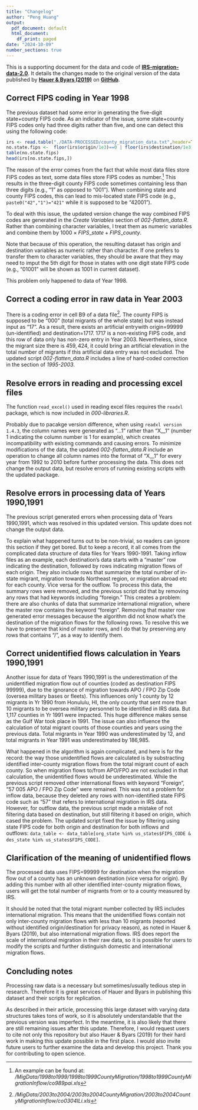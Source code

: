 ```yaml
---
title: "Changelog"
author: "Peng Huang"
output:
  pdf_document: default
  html_document:
    df_print: paged
date: "2024-10-09"
number_sections: true
---
```


This is a supporting document for the data and code of [**IRS-migration-data-2.0**](https://github.com/phuang5/IRS-migration-data-2.0). It details the changes made to the original version of the data published by [**Hauer & Byars (2019)**](https://doi.org/10.4054/DemRes.2019.40.40) on [**GitHub**](https://github.com/mathewhauer/IRS-migration-data).


## Correct FIPS coding in Year 1998
The previous dataset had some error in generating the five-digit state+county FIPS code.
As an indicator of the issue, some state+county FIPS codes only had three digits rather than five, and one can detect this using the following code:

```r
irs <- read.table("./DATA-PROCESSED/county_migration_data.txt",header=TRUE)
no.state.fips <-  floor(irs$origin/1e3)==0 | floor(irs$destination/1e3)==0
table(no.state.fips)
head(irs[no.state.fips,])
```
The reason of the error comes from the fact that while most data files store FIPS codes as text, some data files store FIPS codes as number.^[An example can be found at: */MigData/1998to1999/1998to1999CountyMigration/1998to1999CountyMigrationInflow/co989pai.xls*] 
This results in the three-digit county FIPS code sometimes containing less than three digits (e.g., "1" as opposed to "001"). When combining state and county FIPS codes, this can lead to mis-located state FIPS code (e.g., `paste0("42","1")="421"` while it is supposed to be "42001").

To deal with this issue, the updated version change the way combined FIPS codes are generated in the *Create Variables* section of *002-flatten_data.R*. Rather than combining character variables, I treat them as numeric variables and combine them by $1000\times FIPS\_state+FIPS\_county$. 

Note that because of this operation, the resulting dataset has origin and destination variables as numeric rather than character. If one prefers to transfer them to character variables, they should be aware that they may need to imput the 5th digit for those in states with one digit state FIPS code (e.g., "01001" will be shown as 1001 in current dataset).

This problem only happened to data of Year 1998.


## Correct a coding error in raw data in Year 2003
There is a coding error in cell B9 of a data file^[*/MigData/2003to2004/2003to2004CountyMigration/2003to2004CountyMigrationInflow/co0304ILi.xls*]. The county FIPS is supposed to be "000" (total migrants of the whole state) but was instead input as "17". As a result, there exists an artificial entrywith origin=99999 (un-identified) and destination=1717. 1717 is a non-existing FIPS code, and this row of data only has non-zero entry in Year 2003. Nevertheless, since the migrant size there is $459,424$, it could bring an artificial elevation in the total number of migrants if this artificial data entry was not excluded. 
The updated script *002-flatten_data.R* includes a line of hard-coded correction in the section of *1995-2003*.

## Resolve errors in reading and processing excel files

The function `read_excel()` used in reading excel files requires the `readxl` package, which is now included in *000-libraries.R*.

Probably due to pacakge version difference, when using `readxl version 1.4.3`, the column names were generated as "…1" rather than "X__1" (number 1 indicating the column number is 1 for example), which creates incompatibility with existing commands and causing errors. To minimize modifications of the data, the updated *002-flatten_data.R* include an operation to change all column names into the format of "X__1" for every year from 1992 to 2010 before further processing the data. This does not change the output data, but resolve errors of running existing scripts with the updated package.

## Resolve errors in processing data of Years 1990,1991
The previous script generated errors when processing data of Years 1990,1991, which was resolved in this updated version. This update does not change the output data.

To explain what happened turns out to be non-trivial, so readers can ignore this section if they get bored. 
But to keep a record, it all comes from the complicated data structure of data files for Years 1990-1991. Taking inflow files as an example, each destination's data starts with a "master" row indicating the destination, followed by rows indicating migration flows of each origin. They also include rows that summarize the total number of in-state migrant, migration towards Northeast region, or migration abroad etc for each county. Vice versa for the outflow. 
To process this data, the summary rows were removed, and the previous script did that by removing any rows that had keywords including "foreign." This creates a problem: there are also chunks of data that summarize international migration, where the master row contains the keyword "foreign". Removing that master row generated error messages because the algorithm did not know what's the destination of the migration flows for the following rows. To resolve this we have to preserve that kind of master rows, and I do that by preserving any rows that contains "/", as a way to identify them.


## Correct unidentified flows calculation in Years 1990,1991
Another issue for data of Years 1990,1991 is the underestimation of the unidentified migration flow out of counties (coded as destination FIPS 99999), due to the ignorance of migration towards APO / FPO Zip Code (oversea military bases or fleets). This influences only 1 county by 12 migrants in Yr 1990 from Honululu, HI, the only county that sent more than 10 migrants to be oversea military personnel to be identified in IRS data. But 1,117 counties in Yr 1991 were impacted. This huge difference makes sense as the Gulf War took place in 1991. The issue can also influence the calculation of total migrant counts of those counties and years using the previous data. Total migrants in Year 1990 was underestimated by 12, and total migrants in Year 1991 was underestimated by 186,985.  

What happened in the algorithm is again complicated, and here is for the record: the way those unidentified flows are calculated is by substracting identified inter-county migration flows from the total migrant count of each county. So when migration flows to/from APO/FPO are not excluded in that calculation, the unidentified flows would be underestimated. While the previous script removed other international flows with keyword "Foreign", "57 005 APO / FPO Zip Code" were remained. This was not a problem for inflow data, because they deleted any rows with non-identified state FIPS code such as "57" that refers to international migration in IRS data. However, for outflow data, the previous script made a mistake of not filtering data based on destination, but still filtering it based on origin, which cased the problem. The updated script fixed the issue by filtering using state FIPS code for both origin and destination for both inflows and outflows: `data_table <- data_table[org_state %in% us_states$FIPS_CODE & des_state %in% us_states$FIPS_CODE]`.

## Clarification of the meaning of unidentified flows
The processed data uses FIPS=99999 for destination when the migration flow out of a county has an unknown destination (vice versa for origin). By adding this number with all other identified inter-county migration flows, users will get the total number of migrants from or to a county measured by IRS.

It should be noted that the total migrant number collected by IRS includes international migration. This means that the unidentified flows contain not only inter-county migration flows with less than 10 migrants (reported without identified origin/destination for privacy reason), as noted in Hauer & Byars (2019), but also international migration flows. IRS does report the scale of international migration in their raw data, so it is possible for users to modify the scripts and further distinguish domestic and international migration flows.

## Concluding notes
Processing raw data is a necessary but sometimes/usually tedious step in research. Therefore it is great services of Hauer and Byars in publishing this dataset and their scripts for replication.

As described in their article, processing this large dataset with varying data structures takes tons of work, so it is absolutely understandable that the previous version was imperfect. In the meantime, it is also likely that there are still remaining issues after this update. Therefore, I would request users to cite not only this repository but also Hauer & Byars (2019) for their hard work in making this update possible in the first place. I would also invite future users to further examine the data and develop this project. Thank you for contributing to open science.

